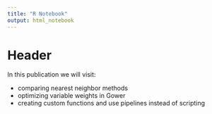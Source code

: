 ```yaml
---
title: "R Notebook"
output: html_notebook
---
```


# Header

In this publication we will visit:

* comparing nearest neighbor methods
* optimizing variable weights in Gower
* creating custom functions and use pipelines instead of scripting


